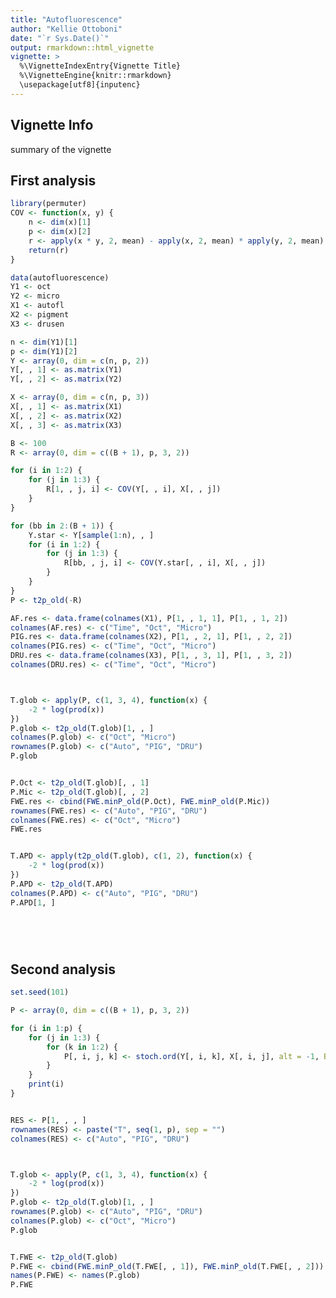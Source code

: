 ```yaml
---
title: "Autofluorescence"
author: "Kellie Ottoboni"
date: "`r Sys.Date()`"
output: rmarkdown::html_vignette
vignette: >
  %\VignetteIndexEntry{Vignette Title}
  %\VignetteEngine{knitr::rmarkdown}
  \usepackage[utf8]{inputenc}
---
```


## Vignette Info

summary of the vignette

## First analysis

```r
library(permuter)
COV <- function(x, y) {
    n <- dim(x)[1]
    p <- dim(x)[2]
    r <- apply(x * y, 2, mean) - apply(x, 2, mean) * apply(y, 2, mean)
    return(r)
}

data(autofluorescence)
Y1 <- oct
Y2 <- micro
X1 <- autofl
X2 <- pigment
X3 <- drusen

n <- dim(Y1)[1]
p <- dim(Y1)[2]
Y <- array(0, dim = c(n, p, 2))
Y[, , 1] <- as.matrix(Y1)
Y[, , 2] <- as.matrix(Y2)

X <- array(0, dim = c(n, p, 3))
X[, , 1] <- as.matrix(X1)
X[, , 2] <- as.matrix(X2)
X[, , 3] <- as.matrix(X3)

B <- 100
R <- array(0, dim = c((B + 1), p, 3, 2))

for (i in 1:2) {
    for (j in 1:3) {
        R[1, , j, i] <- COV(Y[, , i], X[, , j])
    }
}

for (bb in 2:(B + 1)) {
    Y.star <- Y[sample(1:n), , ]
    for (i in 1:2) {
        for (j in 1:3) {
            R[bb, , j, i] <- COV(Y.star[, , i], X[, , j])
        }
    }
}
P <- t2p_old(-R)

AF.res <- data.frame(colnames(X1), P[1, , 1, 1], P[1, , 1, 2])
colnames(AF.res) <- c("Time", "Oct", "Micro")
PIG.res <- data.frame(colnames(X2), P[1, , 2, 1], P[1, , 2, 2])
colnames(PIG.res) <- c("Time", "Oct", "Micro")
DRU.res <- data.frame(colnames(X3), P[1, , 3, 1], P[1, , 3, 2])
colnames(DRU.res) <- c("Time", "Oct", "Micro")



T.glob <- apply(P, c(1, 3, 4), function(x) {
    -2 * log(prod(x))
})
P.glob <- t2p_old(T.glob)[1, , ]
colnames(P.glob) <- c("Oct", "Micro")
rownames(P.glob) <- c("Auto", "PIG", "DRU")
P.glob


P.Oct <- t2p_old(T.glob)[, , 1]
P.Mic <- t2p_old(T.glob)[, , 2]
FWE.res <- cbind(FWE.minP_old(P.Oct), FWE.minP_old(P.Mic))
rownames(FWE.res) <- c("Auto", "PIG", "DRU")
colnames(FWE.res) <- c("Oct", "Micro")
FWE.res


T.APD <- apply(t2p_old(T.glob), c(1, 2), function(x) {
    -2 * log(prod(x))
})
P.APD <- t2p_old(T.APD)
colnames(P.APD) <- c("Auto", "PIG", "DRU")
P.APD[1, ]



 


```

## Second analysis

```r
set.seed(101)

P <- array(0, dim = c((B + 1), p, 3, 2))

for (i in 1:p) {
    for (j in 1:3) {
        for (k in 1:2) {
            P[, i, j, k] <- stoch.ord(Y[, i, k], X[, i, j], alt = -1, B = B)
        }
    }
    print(i)
}


RES <- P[1, , , ]
rownames(RES) <- paste("T", seq(1, p), sep = "")
colnames(RES) <- c("Auto", "PIG", "DRU")



T.glob <- apply(P, c(1, 3, 4), function(x) {
    -2 * log(prod(x))
})
P.glob <- t2p_old(T.glob)[1, , ]
rownames(P.glob) <- c("Auto", "PIG", "DRU")
colnames(P.glob) <- c("Oct", "Micro")
P.glob


T.FWE <- t2p_old(T.glob)
P.FWE <- cbind(FWE.minP_old(T.FWE[, , 1]), FWE.minP_old(T.FWE[, , 2]))
names(P.FWE) <- names(P.glob)
P.FWE



 


```